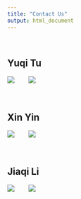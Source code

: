 ```yaml
---
title: "Contact Us"
output: html_document
---
```


\




## Yuqi Tu

  [<img src="https://i.imgur.com/O7P4qiW.png">](mailto:<yt2604@cumc.columbia.edu>)     &nbsp;&nbsp;&nbsp;&nbsp;&nbsp;&nbsp;
  [<img src="https://i.imgur.com/vIETPTj.png">](https://github.com/tuyuqi)




\


## Xin Yin 

  [<img src="https://i.imgur.com/O7P4qiW.png">](mailto:<xy2364@cumc.columbia.edu>)     &nbsp;&nbsp;&nbsp;&nbsp;&nbsp;&nbsp;
  [<img src="https://i.imgur.com/vIETPTj.png">](https://github.com/xy2364)

\


## Jiaqi Li

  [<img src="https://i.imgur.com/O7P4qiW.png">](mailto:<jl5025@cumc.columbia.edu>) &nbsp;&nbsp;&nbsp;&nbsp;&nbsp;&nbsp;
  [<img src="https://i.imgur.com/vIETPTj.png">](https://github.com/ljq312)

